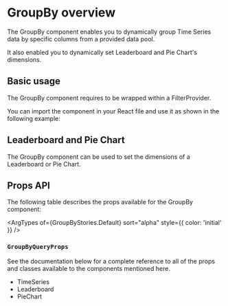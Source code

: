 
<Meta title="Components/GroupBy" of={GroupByStories} />

# GroupBy overview

The GroupBy component enables you to dynamically group Time Series data by specific columns from a provided data pool.

It also enabled you to dynamically set Leaderboard and Pie Chart's dimensions.

## Basic usage

The GroupBy component requires to be wrapped within a FilterProvider.

You can import the component in your React file and use it as shown in the following example:

<SourceCode of={GroupByStories.Example} shown />

## Leaderboard and Pie Chart

The GroupBy component can be used to set the dimensions of a Leaderboard or Pie Chart.

<SourceCode of={GroupByStories.PieAndLeaderboard} shown />

## Props API

The following table describes the props available for the GroupBy component:

<ArgTypes of={GroupByStories.Default} sort="alpha" style={{ color: 'initial' }} />

### `GroupByQueryProps`

<ArgTypes of={GroupByQueryPropsStories} sort="alpha" />

See the documentation below for a complete reference to all of the props and classes available to the components
mentioned here.

- <LinkTo kind="Components/TimeSeries" story="overview">
    TimeSeries
  </LinkTo>
- <LinkTo kind="Components/Leaderboard" story="overview">
    Leaderboard
  </LinkTo>
- <LinkTo kind="Components/PieChart" story="overview">
    PieChart
  </LinkTo>
